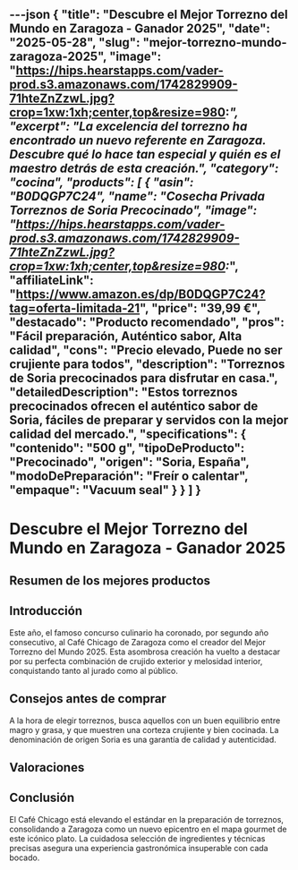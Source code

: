 ---json
{
  "title": "Descubre el Mejor Torrezno del Mundo en Zaragoza - Ganador 2025",
  "date": "2025-05-28",
  "slug": "mejor-torrezno-mundo-zaragoza-2025",
  "image": "https://hips.hearstapps.com/vader-prod.s3.amazonaws.com/1742829909-71hteZnZzwL.jpg?crop=1xw:1xh;center,top&resize=980:*",
  "excerpt": "La excelencia del torrezno ha encontrado un nuevo referente en Zaragoza. Descubre qué lo hace tan especial y quién es el maestro detrás de esta creación.",
  "category": "cocina",
  "products": [
    {
      "asin": "B0DQGP7C24",
      "name": "Cosecha Privada Torreznos de Soria Precocinado",
      "image": "https://hips.hearstapps.com/vader-prod.s3.amazonaws.com/1742829909-71hteZnZzwL.jpg?crop=1xw:1xh;center,top&resize=980:*",
      "affiliateLink": "https://www.amazon.es/dp/B0DQGP7C24?tag=oferta-limitada-21",
      "price": "39,99 €",
      "destacado": "Producto recomendado",
      "pros": "Fácil preparación, Auténtico sabor, Alta calidad",
      "cons": "Precio elevado, Puede no ser crujiente para todos",
      "description": "Torreznos de Soria precocinados para disfrutar en casa.",
      "detailedDescription": "Estos torreznos precocinados ofrecen el auténtico sabor de Soria, fáciles de preparar y servidos con la mejor calidad del mercado.",
      "specifications": {
        "contenido": "500 g",
        "tipoDeProducto": "Precocinado",
        "origen": "Soria, España",
        "modoDePreparación": "Freír o calentar",
        "empaque": "Vacuum seal"
      }
    }
  ]
}
---


# Descubre el Mejor Torrezno del Mundo en Zaragoza - Ganador 2025

## Resumen de los mejores productos

<ProductRankingTable products={products} />

## Introducción

Este año, el famoso concurso culinario ha coronado, por segundo año consecutivo, al Café Chicago de Zaragoza como el creador del Mejor Torrezno del Mundo 2025. Esta asombrosa creación ha vuelto a destacar por su perfecta combinación de crujido exterior y melosidad interior, conquistando tanto al jurado como al público.

## Consejos antes de comprar

A la hora de elegir torreznos, busca aquellos con un buen equilibrio entre magro y grasa, y que muestren una corteza crujiente y bien cocinada. La denominación de origen Soria es una garantía de calidad y autenticidad.

## Valoraciones

<ProductDetailCard product={products[0]} />

## Conclusión

El Café Chicago está elevando el estándar en la preparación de torreznos, consolidando a Zaragoza como un nuevo epicentro en el mapa gourmet de este icónico plato. La cuidadosa selección de ingredientes y técnicas precisas asegura una experiencia gastronómica insuperable con cada bocado.
